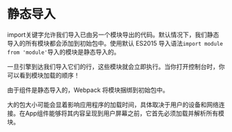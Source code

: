 # 静态导入

import关键字允许我们导入已由另一个模块导出的代码。默认情况下，我们静态导入的所有模块都会添加到初始包中。使用默认 ES2015 导入语法`import module from 'module'`导入的模块是静态导入的。

一旦引擎到达我们导入它们的行，这些模块就会立即执行。当你打开控制台时，你可以看到模块加载的顺序！

由于组件是静态导入的，Webpack 将模块捆绑到初始包中。

大的包大小可能会显着影响应用程序的加载时间，具体取决于用户的设备和网络连接。在App组件能够将其内容呈现到用户屏幕之前，它首先必须加载并解析所有模块。